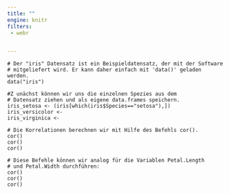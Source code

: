 ```yaml
---
title: ""
engine: knitr
filters:
 - webr


---
```




```webr-r
# Der "iris" Datensatz ist ein Beispieldatensatz, der mit der Software
# mitgeliefert wird. Er kann daher einfach mit 'data()' geladen werden.
data("iris")

#Z unächst können wir uns die einzelnen Spezies aus dem 
# Datensatz ziehen und als eigene data.frames speichern.
iris_setosa <- (iris[which(iris$Species=="setosa"),])
iris_versicolor <-
iris_virginica <- 

# Die Korrelationen berechnen wir mit Hilfe des Befehls cor().
cor()
cor()
cor()

# Diese Befehle können wir analog für die Variablen Petal.Length 
# und Petal.Width durchführen:
cor()
cor()
cor()

```

